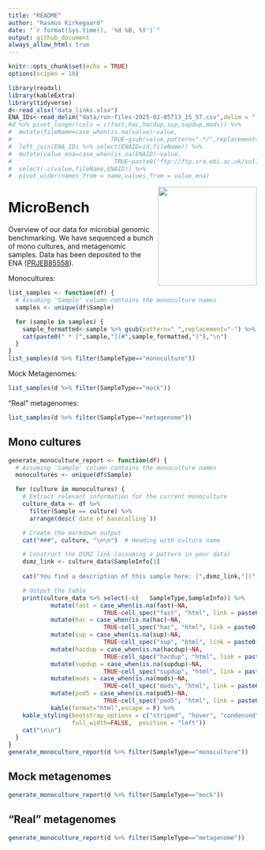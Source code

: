 ```yaml
---
title: "README"
author: "Rasmus Kirkegaard"
date: "`r format(Sys.time(), '%d %B, %Y')`"
output: github_document
always_allow_html: true
---
```




```r
knitr::opts_chunk$set(echo = TRUE)
options(scipen = 10)
```

```r
library(readxl)
library(kableExtra)
library(tidyverse)
d<-read_xlsx("data_links.xlsx")
ENA_IDs<-read_delim("data/run-files-2025-02-05T13_15_57.csv",delim = ";")
#d %>% pivot_longer(cols = c(fast,hac,hacdup,sup,supdup,mods)) %>%
#  mutate(fileName=case_when(is.na(value)~value,
#                            TRUE~gsub(value,pattern=".*/",replacement=""))) %>%
#  left_join(ENA_IDs %>% select(ENAID=id,fileName)) %>%
#  mutate(value_ena=case_when(is.na(ENAID)~value,
#                             TRUE~paste0("ftp://ftp.sra.ebi.ac.uk/vol1/run/",fileName))) %>%
#  select(-c(value,fileName,ENAID)) %>%
#  pivot_wider(names_from = name,values_from = value_ena)
```

<img align="right" src="images/microbench.jpg" width="200">

# MicroBench 

Overview of our data for microbial genomic benchmarking. We have sequenced a bunch of mono cultures, and metagenomic samples. Data has been deposited to the ENA ([PRJEB85558](https://www.ebi.ac.uk/ena/browser/view/PRJEB85558)). 

Monocultures:

```r
list_samples <- function(df) {
  # Assuming 'Sample' column contains the monoculture names
  samples <- unique(df$Sample) 

  for (sample in samples) {
    sample_formatted<-sample %>% gsub(pattern=" ",replacement="-") %>% tolower()
    cat(paste0(" * [",sample,"](#",sample_formatted,")"),"\n")
  }
}
list_samples(d %>% filter(SampleType=="monoculture"))
```

Mock Metagenomes:

```r
list_samples(d %>% filter(SampleType=="mock"))
```

"Real" metagenomes:

```r
list_samples(d %>% filter(SampleType=="metagenome"))
```


## Mono cultures

```r
generate_monoculture_report <- function(df) {
  # Assuming 'Sample' column contains the monoculture names
  monocultures <- unique(df$Sample) 

  for (culture in monocultures) {
    # Extract relevant information for the current monoculture
    culture_data <- df %>% 
      filter(Sample == culture) %>%
      arrange(desc(`date of basecalling`))

    # Create the markdown output
    cat("###", culture, "\n\n")  # Heading with culture name

    # Construct the DSMZ link (assuming a pattern in your data)
    dsmz_link <- culture_data$SampleInfo[1]
    
    cat("You find a description of this sample here: [",dsmz_link,"](",dsmz_link,")\n")

    # Output the table
    print(culture_data %>% select(-c(	SampleType,SampleInfo)) %>% 
            mutate(fast = case_when(is.na(fast)~NA,
                           TRUE~cell_spec("fast", "html", link = paste0("http://",fast)))) %>%
            mutate(hac = case_when(is.na(hac)~NA,
                           TRUE~cell_spec("hac", "html", link = paste0("http://",hac)))) %>%
            mutate(sup = case_when(is.na(sup)~NA,
                           TRUE~cell_spec("sup", "html", link = paste0("http://",sup)))) %>%
            mutate(hacdup = case_when(is.na(hacdup)~NA,
                           TRUE~cell_spec("hacdup", "html", link = paste0("http://",hacdup)))) %>%
            mutate(supdup = case_when(is.na(supdup)~NA,
                           TRUE~cell_spec("supdup", "html", link = paste0("http://",supdup)))) %>%
            mutate(mods = case_when(is.na(mods)~NA,
                           TRUE~cell_spec("mods", "html", link = paste0("http://",mods))))%>%
            mutate(pod5 = case_when(is.na(pod5)~NA,
                           TRUE~cell_spec("pod5", "html", link = paste0("http://",pod5)))) %>%
            kable(format="html",escape = F) %>%
    kable_styling(bootstrap_options = c("striped", "hover", "condensed", "responsive" ,"bordered"), 
                  full_width=FALSE,  position = "left"))
    cat("\n\n")
  }
}
generate_monoculture_report(d %>% filter(SampleType=="monoculture"))
```

## Mock metagenomes

```r
generate_monoculture_report(d %>% filter(SampleType=="mock"))
```

## "Real" metagenomes

```r
generate_monoculture_report(d %>% filter(SampleType=="metagenome"))
```


